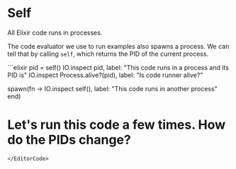 
# Self

All Elixir code runs in processes.

The code evaluator we use to run examples also spawns a process. We can tell that by calling `self`, which returns the PID of the current process.

<EditorCode>
```elixir
pid = self()
IO.inspect pid, label: "This code runs in a process and its PID is"
IO.inspect Process.alive?(pid), label: "Is code runner alive?"

spawn(fn ->
  IO.inspect self(), label: "This code runs in another process"
end)

# Let's run this code a few times. How do the PIDs change?
```
</EditorCode>
